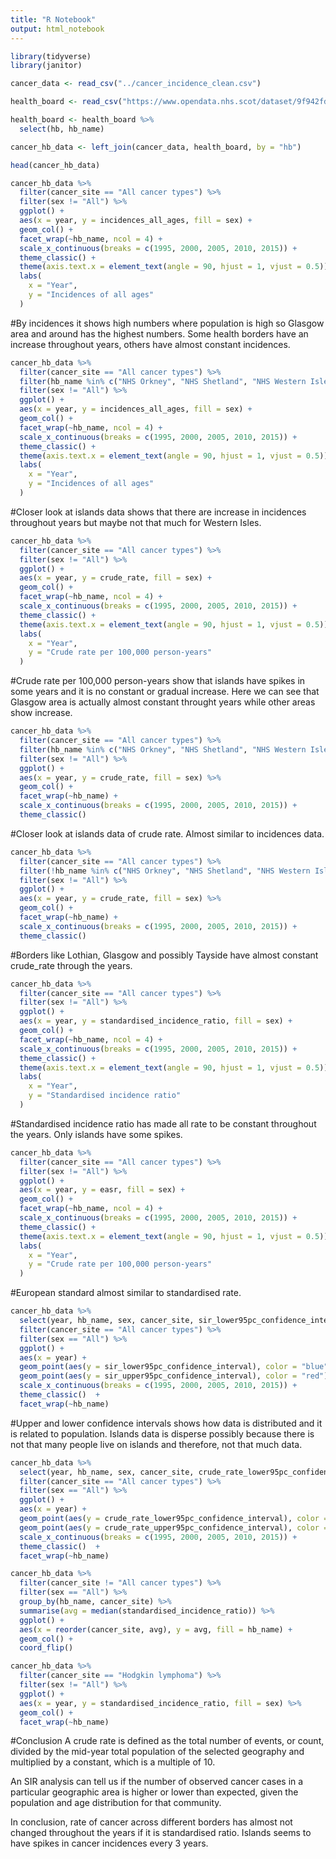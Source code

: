 ```yaml
---
title: "R Notebook"
output: html_notebook
---
```


```r
library(tidyverse)
library(janitor)

cancer_data <- read_csv("../cancer_incidence_clean.csv")

health_board <- read_csv("https://www.opendata.nhs.scot/dataset/9f942fdb-e59e-44f5-b534-d6e17229cc7b/resource/652ff726-e676-4a20-abda-435b98dd7bdc/download/geography_codes_and_labels_hb2014_01042019.csv") %>% clean_names() 

health_board <- health_board %>% 
  select(hb, hb_name)

cancer_hb_data <- left_join(cancer_data, health_board, by = "hb")

head(cancer_hb_data)
```

```r
cancer_hb_data %>% 
  filter(cancer_site == "All cancer types") %>% 
  filter(sex != "All") %>% 
  ggplot() +
  aes(x = year, y = incidences_all_ages, fill = sex) +
  geom_col() +
  facet_wrap(~hb_name, ncol = 4) +
  scale_x_continuous(breaks = c(1995, 2000, 2005, 2010, 2015)) +
  theme_classic() +
  theme(axis.text.x = element_text(angle = 90, hjust = 1, vjust = 0.5)) +
  labs(
    x = "Year",
    y = "Incidences of all ages"
  ) 
```
#By incidences it shows high numbers where population is high so Glasgow area
and around has the highest numbers. Some health borders have an increase throughout years, others have almost constant incidences.
```r
cancer_hb_data %>% 
  filter(cancer_site == "All cancer types") %>% 
  filter(hb_name %in% c("NHS Orkney", "NHS Shetland", "NHS Western Isles")) %>%
  filter(sex != "All") %>% 
  ggplot() +
  aes(x = year, y = incidences_all_ages, fill = sex) +
  geom_col() +
  facet_wrap(~hb_name, ncol = 4) +
  scale_x_continuous(breaks = c(1995, 2000, 2005, 2010, 2015)) +
  theme_classic() +
  theme(axis.text.x = element_text(angle = 90, hjust = 1, vjust = 0.5)) +
  labs(
    x = "Year",
    y = "Incidences of all ages"
  ) 
```
#Closer look at islands data shows that there are increase in incidences throughout years but maybe not that much for Western Isles.

```r
cancer_hb_data %>% 
  filter(cancer_site == "All cancer types") %>% 
  filter(sex != "All") %>% 
  ggplot() +
  aes(x = year, y = crude_rate, fill = sex) +
  geom_col() +
  facet_wrap(~hb_name, ncol = 4) +
  scale_x_continuous(breaks = c(1995, 2000, 2005, 2010, 2015)) +
  theme_classic() +
  theme(axis.text.x = element_text(angle = 90, hjust = 1, vjust = 0.5)) +
  labs(
    x = "Year",
    y = "Crude rate per 100,000 person-years"
  )  
```
#Crude rate per 100,000 person-years show that islands have spikes in some years and it is no constant or gradual increase. Here we can see that Glasgow area is actually almost constant throught years while other areas show increase.
```r
cancer_hb_data %>% 
  filter(cancer_site == "All cancer types") %>% 
  filter(hb_name %in% c("NHS Orkney", "NHS Shetland", "NHS Western Isles")) %>%
  filter(sex != "All") %>% 
  ggplot() +
  aes(x = year, y = crude_rate, fill = sex) %>% 
  geom_col() +
  facet_wrap(~hb_name) +
  scale_x_continuous(breaks = c(1995, 2000, 2005, 2010, 2015)) +
  theme_classic() 
```
#Closer look at islands data of crude rate. Almost similar to incidences data.
```r
cancer_hb_data %>% 
  filter(cancer_site == "All cancer types") %>% 
  filter(!hb_name %in% c("NHS Orkney", "NHS Shetland", "NHS Western Isles")) %>%
  filter(sex != "All") %>% 
  ggplot() +
  aes(x = year, y = crude_rate, fill = sex) %>% 
  geom_col() +
  facet_wrap(~hb_name) +
  scale_x_continuous(breaks = c(1995, 2000, 2005, 2010, 2015)) +
  theme_classic() 
```
#Borders like Lothian, Glasgow and possibly Tayside have almost constant crude_rate through the years.
```r
cancer_hb_data %>% 
  filter(cancer_site == "All cancer types") %>% 
  filter(sex != "All") %>% 
  ggplot() +
  aes(x = year, y = standardised_incidence_ratio, fill = sex) +
  geom_col() +
  facet_wrap(~hb_name, ncol = 4) +
  scale_x_continuous(breaks = c(1995, 2000, 2005, 2010, 2015)) +
  theme_classic() +
  theme(axis.text.x = element_text(angle = 90, hjust = 1, vjust = 0.5)) +
  labs(
    x = "Year",
    y = "Standardised incidence ratio"
  ) 
```
#Standardised incidence ratio has made all rate to be constant throughout the years. Only islands have some spikes.
```r
cancer_hb_data %>% 
  filter(cancer_site == "All cancer types") %>% 
  filter(sex != "All") %>% 
  ggplot() +
  aes(x = year, y = easr, fill = sex) +
  geom_col() +
  facet_wrap(~hb_name, ncol = 4) +
  scale_x_continuous(breaks = c(1995, 2000, 2005, 2010, 2015)) +
  theme_classic() +
  theme(axis.text.x = element_text(angle = 90, hjust = 1, vjust = 0.5)) +
  labs(
    x = "Year",
    y = "Crude rate per 100,000 person-years"
  )  
```
#European standard almost similar to standardised rate.
```r
cancer_hb_data %>% 
  select(year, hb_name, sex, cancer_site, sir_lower95pc_confidence_interval, sir_upper95pc_confidence_interval)  %>% 
  filter(cancer_site == "All cancer types") %>% 
  filter(sex == "All") %>% 
  ggplot() +
  aes(x = year) +
  geom_point(aes(y = sir_lower95pc_confidence_interval), color = "blue") +
  geom_point(aes(y = sir_upper95pc_confidence_interval), color = "red") +
  scale_x_continuous(breaks = c(1995, 2000, 2005, 2010, 2015)) +
  theme_classic()  +
  facet_wrap(~hb_name)
```
#Upper and lower confidence intervals shows how data is distributed and it is
related to population. Islands data is disperse possibly because there is not 
that many people live on islands and therefore, not that much data.
```r
cancer_hb_data %>% 
  select(year, hb_name, sex, cancer_site, crude_rate_lower95pc_confidence_interval, crude_rate_upper95pc_confidence_interval)  %>% 
  filter(cancer_site == "All cancer types") %>% 
  filter(sex == "All") %>% 
  ggplot() +
  aes(x = year) +
  geom_point(aes(y = crude_rate_lower95pc_confidence_interval), color = "blue") +
  geom_point(aes(y = crude_rate_upper95pc_confidence_interval), color = "red") +
  scale_x_continuous(breaks = c(1995, 2000, 2005, 2010, 2015)) +
  theme_classic()  +
  facet_wrap(~hb_name)
```

```r
cancer_hb_data %>% 
  filter(cancer_site != "All cancer types") %>% 
  filter(sex == "All") %>% 
  group_by(hb_name, cancer_site) %>% 
  summarise(avg = median(standardised_incidence_ratio)) %>% 
  ggplot() +
  aes(x = reorder(cancer_site, avg), y = avg, fill = hb_name) +
  geom_col() +
  coord_flip() 
```

```r
cancer_hb_data %>% 
  filter(cancer_site == "Hodgkin lymphoma") %>% 
  filter(sex != "All") %>% 
  ggplot() +
  aes(x = year, y = standardised_incidence_ratio, fill = sex) %>% 
  geom_col() +
  facet_wrap(~hb_name)
```
#Conclusion 
A crude rate is defined as the total number of events, or count, divided by the mid-year total population of the selected geography and multiplied by a constant, which is a multiple of 10.

An SIR analysis can tell us if the number of observed cancer cases in a particular geographic area is higher or lower than expected, given the population and age distribution for that community.

In conclusion, rate of cancer across different borders has almost not changed 
throughout the years if it is standardised ratio. Islands seems to have spikes in cancer incidences every 3 years.


